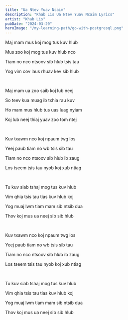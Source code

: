 ```yaml
---
title: "Ua Ntev Yuav Ncaim"
description: "Khab Lis Ua Ntev Yuav Ncaim Lyrics"
artist: "Khab Lis"
pubDate: "2024-03-20"
heroImage: "/my-learning-path/go-with-postgresql.png"
---
```


Maj mam mus koj mog tus kuv hlub

Mus zoo koj mog tus kuv hlub nco

Tiam no nco ntsoov sib hlub tsis tau

Yog vim cov laus rhuav kev sib hlub

<br />

Maj mam ua zoo saib koj lub neej

So teev kua muag ib txhia rau kuv

Ho mam mus hlub tus uas luag nyiam

Koj lub neej thiaj yuav zoo tom ntej

<br />

Kuv txawm nco koj npaum twg los

Yeej paub tiam no wb tsis sib tau

Tiam no nco ntsoov sib hlub ib zaug

Los tseem tsis tau nyob koj xub ntiag

<br />

Tu kuv siab tshaj mog tus kuv hlub

Vim qhia tsis tau tias kuv hlub koj

Yog muaj lwm tiam mam sib ntsib dua

Thov koj mus ua neej sib sib hlub

<br />

Kuv txawm nco koj npaum twg los

Yeej paub tiam no wb tsis sib tau

Tiam no nco ntsoov sib hlub ib zaug

Los tseem tsis tau nyob koj xub ntiag

<br />

Tu kuv siab tshaj mog tus kuv hlub

Vim qhia tsis tau tias kuv hlub koj

Yog muaj lwm tiam mam sib ntsib dua

Thov koj mus ua neej sib sib hlub
